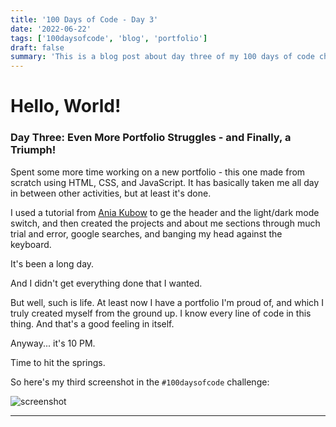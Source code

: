 ```yaml
---
title: '100 Days of Code - Day 3'
date: '2022-06-22'
tags: ['100daysofcode', 'blog', 'portfolio']
draft: false
summary: 'This is a blog post about day three of my 100 days of code challenge.'
---
```


# Hello, World!

### Day Three: Even More Portfolio Struggles - and Finally, a Triumph!

Spent some more time working on a new portfolio - this one made from scratch using HTML, CSS, and JavaScript. It has basically taken me all day in between other activities, but at least it's done.

I used a tutorial from [Ania Kubow](https://www.youtube.com/c/AniaKub%C3%B3w) to ge the header and the light/dark mode switch, and then created the projects and about me sections through much trial and error, google searches, and banging my head against the keyboard.

It's been a long day.

And I didn't get everything done that I wanted.

But well, such is life. At least now I have a portfolio I'm proud of, and which I truly created myself from the ground up. I know every line of code in this thing. And that's a good feeling in itself.

Anyway... it's 10 PM.

Time to hit the springs.

So here's my third screenshot in the `#100daysofcode` challenge:

![screenshot](/static/images/day-three.png)

---
